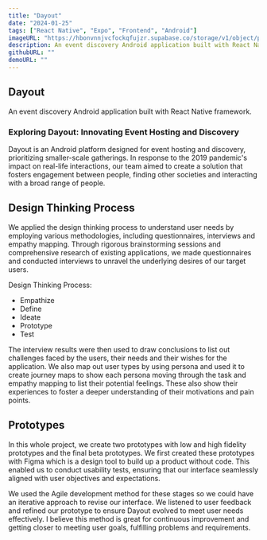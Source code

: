 ```yaml
---
title: "Dayout"
date: "2024-01-25"
tags: ["React Native", "Expo", "Frontend", "Android"]
imageURL: "https://hbonvnnjvcfockqfujzr.supabase.co/storage/v1/object/public/Huddle/main.png"
description: An event discovery Android application built with React Native framework.
githubURL: ""
demoURL: ""
---
```


## Dayout

An event discovery Android application built with React Native framework.

### Exploring Dayout: Innovating Event Hosting and Discovery

Dayout is an Android platform designed for event hosting and discovery, prioritizing smaller-scale gatherings. In response to the 2019 pandemic's impact on real-life interactions, our team aimed to create a solution that fosters engagement between people, finding other societies and interacting with a broad range of people.

## Design Thinking Process

We applied the design thinking process to understand user needs by employing various methodologies, including questionnaires, interviews and empathy mapping. Through rigorous brainstorming sessions and comprehensive research of existing applications, we made questionnaires and conducted interviews to unravel the underlying desires of our target users.

Design Thinking Process:

- Empathize
- Define
- Ideate
- Prototype
- Test

The interview results were then used to draw conclusions to list out challenges faced by the users, their needs and their wishes for the application. We also map out user types by using persona and used it to create journey maps to show each persona moving through the task and empathy mapping to list their potential feelings. These also show their experiences to foster a deeper understanding of their motivations and pain points.

<CustomImage src='https://hbonvnnjvcfockqfujzr.supabase.co/storage/v1/object/public/Other/Screenshot%202024-03-06%20134221.png' alt='Journey Map'>
<CustomImage src='https://hbonvnnjvcfockqfujzr.supabase.co/storage/v1/object/public/Other/Screenshot%202024-03-06%20134312.png' alt='Emapthy Map'>

## Prototypes

In this whole project, we create two prototypes with low and high fidelity prototypes and the final beta prototypes. We first created these prototypes with Figma which is a design tool to build up a product without code. This enabled us to conduct usability tests, ensuring that our interface seamlessly aligned with user objectives and expectations.

We used the Agile development method for these stages so we could have an iterative approach to revise our interface. We listened to user feedback and refined our prototype to ensure Dayout evolved to meet user needs effectively. I believe this method is great for continuous improvement and getting closer to meeting user goals, fulfilling problems and requirements.
